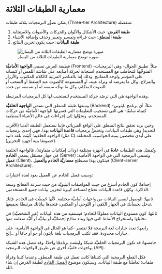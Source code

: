 # معمارية الطبقات الثلاثة

يمكن تصوُّر البرمجيات بثلاثة طبقات (Three-tier Architecture) منفصلة:

1. **طبقة العَرض**: حيث الأشكال والألوان والحركات والأصوات والاستجابة
2. **طبقة المنطق**: حيث قراءة وتفسير وتغيير وحذف وإضافة الأشياء
3. **طبقة البيانات**: حيث يكون تخزين النتائج

![صورة توضح معمارية الطبقات الثلاثة من اليسار](../../assets/Three-tier-arch.png){fig-align="center"}

فطبقة العرض تسمى **الواجهة الأماميَّة** (Frontend) -مثلاً: تطبيق الجوال- وهي البرمجيات المتوجِّهةُ لتتخاطب مع المستخدم استجابة لحركة أصابعه على شاشة اللمس أو كبساته على المؤشر ولوحة المفاتيح. وذلك إما بالعناصر المرئية كالكلام المكتوب والأزرار والمزلاج، وكل ما يعرضه له وتراه عينه، أو المسموعة كالصوت عند الضغط أو السحب أو الصوت المتكلم، وكل ما نوجِّه سمعه له أو نسمعه من عنده.

وهذه الواجهة هي التي ترصُد حركة المستخدم لتستجيب لها كل البرمجيات المرتبطة.

وتتبعها طبقة المنطق التي تسمى **الواجهة الخلفيَّة** (Backend) -مثلاً: أي برنامج بايثوني كتبناه سابقًا- هي التي تستجيب للتعليمات التي فسرتها الواجهة الأماميَّة من حركات المستخدم، وتحوِّلها إلى إجراءات في عالم الأشياء المنطقية.

وحين نريد تحقق نتائج المنطق على الواقع الفيزيائي فإننا نستعمل الطبقة الدنيا (الأقرب للحديد) وهي طبقات البيانات. وتختصُّ برمجيات **قاعدة البيانات** بهذا. فهي إحدى برمجيات الواجهة الخلفية؛ كُتِبَت بلغة دانية (مثل C) على أيدي مختصين ببنية الحواسيب المختلفة (خصوصًا بنية أجهزة التخزين). 

وتُفصَل هذه الطبقات **عادةً** في أجهزة مختلفة (وذات إمكانيات متفاوتة). فالواجهة الخلفية في جهاز مستقل يسمى **الخادم** (Server) وتسمى البرمجية التي في الواجهة الأمامية: **عميل** (Client)، فيتكون بهذا مصطلح **معماريَّة الخادم والعميل** (Client-server Architecture).

وسبب فصل الخادم عن العميل يعود لعدة اعتبارات:

إحداها: كون الخادم أسرَع من حيث المواصفات البنيويَّة من حيث سرعة المعالج وسعة الذاكرة. وكوْن قاعدة البيانات تحتاج لمساحة كبيرة لتخزين بيانات جميع المستخدمين.

ثانيها: الوصول لنفس البيانات من واجهات أماميَّة مختلفة. لأنَّها حُفِظَت في الخادم. فإنك تدخل بحسابك في الجهاز الكفي أو اللوحي أو المكتبي، فتجدها بياناتك مرتبطةً بجميعها.

ثالثها: كون مستودع البيانات مملوكًا للخادم؛ فيستفيد من هذه البيانات (غير الشخصيَّة) في تحليلها واستخراج الأنماط التي فيها وبناء نماذج إحصائيَّة أو بيانيَّة أو آليَّة متعلمة منها.

رابعها: تعدد خيارات لغة البرمجة فلا تقتصر -كما هو الحال في الواجهة الأمامية- على خيارات محدودة. فقد تكتب البرمجيات بلغة بايثون أو جو أو جافا أو ...إلخ.

خامسها: قد تكون البرمجيات الخلفيَّة شبكةً وليسَت برنامجًا واحدًا. وقد تتصل هذه الشبكة بواجهات خلفيَّة أخرى عن طريق الواجهات البرمجية (API).


فكل القطع البرمجية التي كتبناها كانت تعمل في طبقة المنطق. وعندما كتبنا وقرأنا ملفات؛ تعاملنا مع طبقة البيانات. وسيكون موضوع [الفصل القادم](../../chapters/14_cli/a1_ui.qmd) لطبقة العَرض إن شاء الله.
